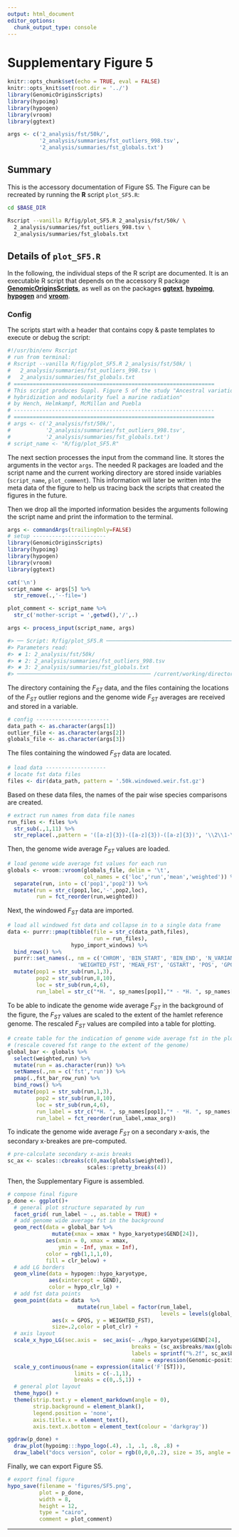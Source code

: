 ```yaml
---
output: html_document
editor_options:
  chunk_output_type: console
---
```

# Supplementary Figure 5

```r
knitr::opts_chunk$set(echo = TRUE, eval = FALSE)
knitr::opts_knit$set(root.dir = '../')
library(GenomicOriginsScripts)
library(hypoimg)
library(hypogen)
library(vroom)
library(ggtext)

args <- c('2_analysis/fst/50k/',
          '2_analysis/summaries/fst_outliers_998.tsv',
          '2_analysis/summaries/fst_globals.txt')
```

## Summary

This is the accessory documentation of Figure S5.
The Figure can be recreated by running the **R** script `plot_SF5.R`:

```sh
cd $BASE_DIR

Rscript --vanilla R/fig/plot_SF5.R 2_analysis/fst/50k/ \
  2_analysis/summaries/fst_outliers_998.tsv \
  2_analysis/summaries/fst_globals.txt

```

## Details of `plot_SF5.R`

In the following, the individual steps of the R script are documented.
It is an executable R script that depends on the accessory R package [**GenomicOriginsScripts**](https://k-hench.github.io/GenomicOriginsScripts), as well as on the packages [**ggtext**](https://wilkelab.org/ggtext/), [**hypoimg**](https://k-hench.github.io/hypoimg), [**hypogen**](https://k-hench.github.io/hypogen) and [**vroom**](https://vroom.r-lib.org/).

### Config

The scripts start with a header that contains copy & paste templates to execute or debug the script:

```r
#!/usr/bin/env Rscript
# run from terminal:
# Rscript --vanilla R/fig/plot_SF5.R 2_analysis/fst/50k/ \
#   2_analysis/summaries/fst_outliers_998.tsv \
#   2_analysis/summaries/fst_globals.txt
# ===============================================================
# This script produces Suppl. Figure 5 of the study "Ancestral variation,
# hybridization and modularity fuel a marine radiation"
# by Hench, Helmkampf, McMillan and Puebla
# ---------------------------------------------------------------
# ===============================================================
# args <- c('2_analysis/fst/50k/',
#           '2_analysis/summaries/fst_outliers_998.tsv',
#           '2_analysis/summaries/fst_globals.txt')
# script_name <- "R/fig/plot_SF5.R"
```

The next section processes the input from the command line.
It stores the arguments in the vector `args`.
The needed R packages are loaded and the script name and the current working directory are stored inside variables (`script_name`, `plot_comment`).
This information will later be written into the meta data of the figure to help us tracing back the scripts that created the figures in the future.

Then we drop all the imported information besides the arguments following the script name and print the information to the terminal.

```r
args <- commandArgs(trailingOnly=FALSE)
# setup -----------------------
library(GenomicOriginsScripts)
library(hypoimg)
library(hypogen)
library(vroom)
library(ggtext)

cat('\n')
script_name <- args[5] %>%
  str_remove(.,'--file=')

plot_comment <- script_name %>%
  str_c('mother-script = ',getwd(),'/',.)

args <- process_input(script_name, args)
```

```r
#> ── Script: R/fig/plot_SF5.R ────────────────────────────────────────────
#> Parameters read:
#> ★ 1: 2_analysis/fst/50k/
#> ★ 2: 2_analysis/summaries/fst_outliers_998.tsv
#> ★ 3: 2_analysis/summaries/fst_globals.txt
#> ────────────────────────────────────────── /current/working/directory ──
```

The directory containing the $F_{ST}$ data, and the files containing the locations
of the $F_{ST}$ outlier regions and the genome wide $F_{ST}$ averages are
received and stored in a variable.

```r
# config -----------------------
data_path <- as.character(args[1])
outlier_file <- as.character(args[2])
globals_file <- as.character(args[3])
```

The files containing the windowed $F_{ST}$ data are located.

```r
# load data -------------------
# locate fst data files
files <- dir(data_path, pattern = '.50k.windowed.weir.fst.gz')
```

Based on these data files, the names of the pair wise species comparisons are created.

```r
# extract run names from data file names
run_files <- files %>%
  str_sub(.,1,11) %>%
  str_replace(.,pattern = '([a-z]{3})-([a-z]{3})-([a-z]{3})', '\\2\\1-\\3\\1')
```

Then, the genome wide average $F_{ST}$ values are loaded.

```r
# load genome wide average fst values for each run
globals <- vroom::vroom(globals_file, delim = '\t',
                        col_names = c('loc','run','mean','weighted')) %>%
  separate(run, into = c('pop1','pop2')) %>%
  mutate(run = str_c(pop1,loc,'-',pop2,loc),
         run = fct_reorder(run,weighted))
```

Next, the windowed $F_{ST}$ data are imported.

```r
# load all windowed fst data and collapse in to a single data frame
data <- purrr::pmap(tibble(file = str_c(data_path,files),
                           run = run_files),
                    hypo_import_windows) %>%
  bind_rows() %>%
  purrr::set_names(., nm = c('CHROM', 'BIN_START', 'BIN_END', 'N_VARIANTS',
                      'WEIGHTED_FST', 'MEAN_FST', 'GSTART', 'POS', 'GPOS', 'run')) %>%
  mutate(pop1 = str_sub(run,1,3),
         pop2 = str_sub(run,8,10),
         loc = str_sub(run,4,6),
         run_label = str_c("*H. ", sp_names[pop1],"* - *H. ", sp_names[pop2],"*<br>(",loc_names[loc],")" ))
```

To be able to indicate the genome wide average $F_{ST}$ in the background of the
figure, the $F_{ST}$ values are scaled to the extent of  the hamlet reference genome.
The rescaled $F_{ST}$ values are compiled into a table for plotting.

```r
# create table for the indication of genome wide average fst in the plot background
# (rescale covered fst range to the extent of the genome)
global_bar <- globals %>%
  select(weighted,run) %>%
  mutate(run = as.character(run)) %>%
  setNames(.,nm = c('fst','run')) %>%
  pmap(.,fst_bar_row_run) %>%
  bind_rows() %>%
  mutate(pop1 = str_sub(run,1,3),
         pop2 = str_sub(run,8,10),
         loc = str_sub(run,4,6),
         run_label = str_c("*H. ", sp_names[pop1],"* - *H. ", sp_names[pop2],"*<br>(",loc_names[loc],")" ),
         run_label = fct_reorder(run_label,xmax_org))
```

To indicate the genome wide average $F_{ST}$ on a secondary x-axis, the secondary
x-breakes are pre-computed.

```r
# pre-calculate secondary x-axis breaks
sc_ax <- scales::cbreaks(c(0,max(globals$weighted)),
                         scales::pretty_breaks(4))
```

Then, the Supplementary Figure is assembled.

```r
# compose final figure
p_done <- ggplot()+
  # general plot structure separated by run
  facet_grid( run_label ~ ., as.table = TRUE) +
  # add genome wide average fst in the background
  geom_rect(data = global_bar %>%
              mutate(xmax = xmax * hypo_karyotype$GEND[24]),
            aes(xmin = 0, xmax = xmax,
                ymin = -Inf, ymax = Inf),
            color = rgb(1,1,1,0),
            fill = clr_below) +
  # add LG borders
  geom_vline(data = hypogen::hypo_karyotype,
             aes(xintercept = GEND),
             color = hypo_clr_lg) +
  # add fst data points
  geom_point(data = data  %>%
                      mutate(run_label = factor(run_label,
                                                levels = levels(global_bar$run_label))),
              aes(x = GPOS, y = WEIGHTED_FST),
              size=.2,color = plot_clr) +
  # axis layout
  scale_x_hypo_LG(sec.axis =  sec_axis(~ ./hypo_karyotype$GEND[24],
                                       breaks = (sc_ax$breaks/max(globals$weighted)),
                                       labels = sprintf("%.2f", sc_ax$breaks),
                                       name = expression(Genomic~position/~Genome~wide~weighted~italic(F[ST])))) +
  scale_y_continuous(name = expression(italic('F'[ST])),
                     limits = c(-.1,1),
                     breaks = c(0,.5,1)) +
  # general plot layout
  theme_hypo() +
  theme(strip.text.y = element_markdown(angle = 0),
        strip.background = element_blank(),
        legend.position = 'none',
        axis.title.x = element_text(),
        axis.text.x.bottom = element_text(colour = 'darkgray'))
```

```r
ggdraw(p_done) + 
  draw_plot(hypoimg:::hypo_logo(.4), .1, .1, .8, .8) +
  draw_label("docs version", color = rgb(0,0,0,.2), size = 35, angle = 45)
```

Finally, we can export Figure S5.

```r
# export final figure
hypo_save(filename = 'figures/SF5.png',
          plot = p_done,
          width = 8,
          height = 12,
          type = "cairo",
          comment = plot_comment)
```

---
